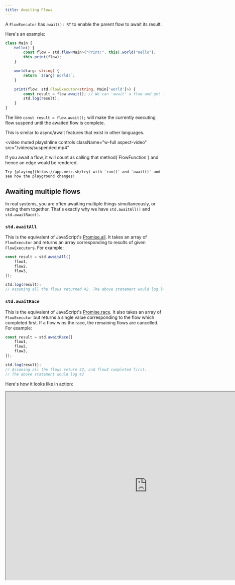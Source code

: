 ```yaml
---
title: Awaiting Flows
---
```


A `FlowExecutor` has `await(): RT` to enable the parent flow to await its result.

Here's an example:
```typescript
class Main {
	hello() {
		const flow = std.flow<Main>("Print!", this).world("Hello");
		this.print(flow);
	}

	world(arg: string) {
		return `${arg} World!`;
	}

	print(flow: std.FlowExecutor<string, Main['world']>) {
		const result = flow.await(); // We can 'await' a flow and get its result.
		std.log(result);
	}
}
```
The line `const result = flow.await();` will make the currently executing flow suspend until the awaited flow
is complete.

<Note>This is similar to async/await features that exist in other languages.</Note>

<video
  muted
  playsInline
  controls
  className="w-full aspect-video"
  src="/videos/suspended.mp4"
></video>

<Tip>
	If you await a flow, it will count as calling that method(`FlowFunction`) and hence an edge would be rendered.

	Try [playing](https://app.metz.sh/try) with `run()` and `await()` and see how the playground changes!
</Tip>

## Awaiting multiple flows

In real systems, you are often awaiting multiple things simultaneously, or racing them together.
That's exactly why we have `std.awaitAll()` and `std.awaitRace()`.

### `std.awaitAll`
This is the equivalent of JavaScript's [Promise.all](https://developer.mozilla.org/en-US/docs/Web/JavaScript/Reference/Global_Objects/Promise/all). It takes an array of `FlowExecutor` and returns an array
corresponding to results of given `FlowExecutor`s. For example:
```typescript
const result = std.awaitAll([
	flow1,
	flow2,
	flow3,
]);

std.log(result);
// Assuming all the flows returned 42. The above statement would log [42,42,42]
```

### `std.awaitRace`
This is the equivalent of JavaScript's [Promise.race](https://developer.mozilla.org/en-US/docs/Web/JavaScript/Reference/Global_Objects/Promise/race).
It also takes an array of `FlowExecutor` but returns a single value corresponding to the flow which completed first. If a flow wins the race, the remaining flows are cancelled.
For example:
```typescript
const result = std.awaitRace([
	flow1,
	flow2,
	flow3,
]);

std.log(result);
// Assuming all the flows return 42, and flow3 completed first.
// The above statement would log 42
```

Here's how it looks like in action:
<Frame>
    <iframe width="900px" height="600px" src="https://app.metz.sh/play/0284bdeb68494872a1b2a8b993290d18?minimal=true" />
</Frame>
You can play with the code [here](https://app.metz.sh/try?templateId=5).

<br/>
We have one last mechanism left, events. The tried and tested method for asynchronousity. Let's cover that in next section!
